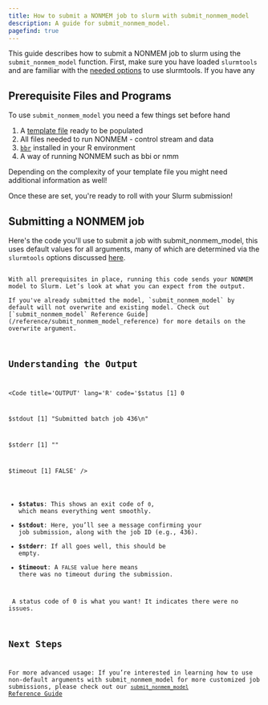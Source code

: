 ```yaml
---
title: How to submit a NONMEM job to slurm with submit_nonmem_model
description: A guide for submit_nonmem_model.
pagefind: true
---
```


This guide describes how to submit a NONMEM job to slurm using the `submit_nonmem_model` function. First, make sure you have loaded `slurmtools` and are familiar with the [needed options](/guides/1_getting_started) to use slurmtools. If you have any  

## Prerequisite Files and Programs

To use `submit_nonmem_model` you need a few things set before hand
<Steps>
1. A [template file](/guides/simple_template_file) ready to be populated
2. All files needed to run NONMEM - control stream and data
3. [`bbr`](https://github.com/metrumresearchgroup/bbr) installed in your R environment
4. A way of running NONMEM such as bbi or nmm
</Steps>
<Aside type="note">Depending on the complexity of your template file you might need additional information as well!</Aside> 

Once these are set, you're ready to roll with your Slurm submission! 

## Submitting a NONMEM job
Here's the code you'll use to submit a job with submit_nonmem_model, this uses default values for all arguments, many of which are determined via the `slurmtools` options discussed [here](/guides/1_getting_started).


<Code title="submit_job.R" lang="R" code = {submit_code} />
With all prerequisites in place, running this code sends your NONMEM model to Slurm. Let’s look at what you can expect from the output.

<Aside type="note">If you've already submitted the model, `submit_nonmem_model` by default will not overwrite and existing model. Check out [`submit_nonmem_model` Reference Guide](/reference/submit_nonmem_model_reference) for more details on the overwrite argument.</Aside>

## Understanding the Output
<Code
title='OUTPUT' lang='R' 
code='$status
[1] 0

$stdout
[1] "Submitted batch job 436\n"

$stderr
[1] ""

$timeout
[1] FALSE'
/>

- **$status**: This shows an exit code of `0`, which means everything went smoothly.
- **$stdout**: Here, you’ll see a message confirming your job submission, along with the job ID (e.g., 436).
- **$stderr**: If all goes well, this should be empty.
- **$timeout**: A `FALSE` value here means there was no timeout during the submission.

<Aside type="tip"> A status code of 0 is what you want! It indicates there were no issues. </Aside>

## Next Steps
For more advanced usage: If you’re interested in learning how to use non-default arguments with submit_nonmem_model for more customized job submissions, please check out our [`submit_nonmem_model` Reference Guide](/reference/submit_nonmem_model_reference)